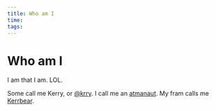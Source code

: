 ```yaml
---
title: Who am I
time:
tags:
---
```


# Who am I

I am that I am. LOL.

Some call me Kerry, or [@krry](https://github.com/krry).
I call me an [atmanaut](https://atmanaut.me).
My fram calls me [Kerrbear](https://world.hey.com/kerrbear).
